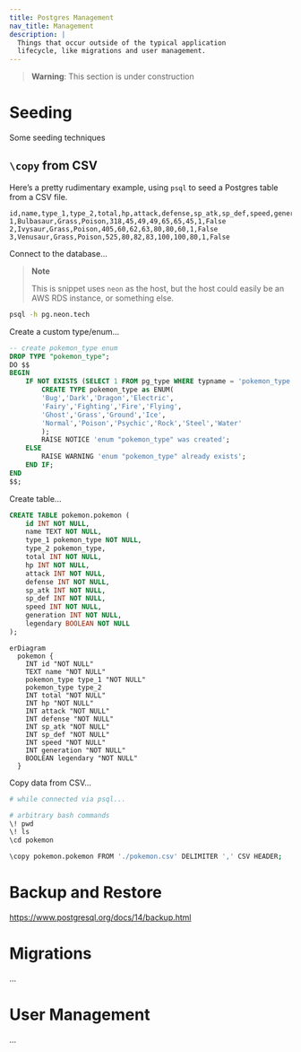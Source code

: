```yaml
---
title: Postgres Management
nav_title: Management
description: |
  Things that occur outside of the typical application
  lifecycle, like migrations and user management.
---
```


> **Warning**: This section is under construction

# Seeding

Some seeding techniques

## `\copy` from CSV

Here’s a pretty rudimentary example, using `psql` to seed
a Postgres table from a CSV file.

```csv showLineNumbers filename="pokemon.csv"
id,name,type_1,type_2,total,hp,attack,defense,sp_atk,sp_def,speed,generation,legendary
1,Bulbasaur,Grass,Poison,318,45,49,49,65,65,45,1,False
2,Ivysaur,Grass,Poison,405,60,62,63,80,80,60,1,False
3,Venusaur,Grass,Poison,525,80,82,83,100,100,80,1,False
```

Connect to the database...

> **Note**
>
> This is snippet uses `neon` as the host, but the host
> could easily be an AWS RDS instance, or something else.

```bash
psql -h pg.neon.tech
```

Create a custom type/enum...

```sql
-- create pokemon_type enum
DROP TYPE "pokemon_type";
DO $$
BEGIN
    IF NOT EXISTS (SELECT 1 FROM pg_type WHERE typname = 'pokemon_type') THEN
        CREATE TYPE pokemon_type as ENUM(
        'Bug','Dark','Dragon','Electric',
        'Fairy','Fighting','Fire','Flying',
        'Ghost','Grass','Ground','Ice',
        'Normal','Poison','Psychic','Rock','Steel','Water'
        );
		RAISE NOTICE 'enum "pokemon_type" was created';
    ELSE
    	RAISE WARNING 'enum "pokemon_type" already exists';
    END IF;
END
$$;
```

Create table...

```sql
CREATE TABLE pokemon.pokemon (
	id INT NOT NULL,
	name TEXT NOT NULL,
	type_1 pokemon_type NOT NULL,
	type_2 pokemon_type,
	total INT NOT NULL,
	hp INT NOT NULL,
	attack INT NOT NULL,
	defense INT NOT NULL,
	sp_atk INT NOT NULL,
	sp_def INT NOT NULL,
	speed INT NOT NULL,
	generation INT NOT NULL,
	legendary BOOLEAN NOT NULL
);
```

```mermaid
erDiagram
  pokemon {
    INT id "NOT NULL"
    TEXT name "NOT NULL"
    pokemon_type type_1 "NOT NULL"
    pokemon_type type_2
    INT total "NOT NULL"
    INT hp "NOT NULL"
    INT attack "NOT NULL"
    INT defense "NOT NULL"
    INT sp_atk "NOT NULL"
    INT sp_def "NOT NULL"
    INT speed "NOT NULL"
    INT generation "NOT NULL"
    BOOLEAN legendary "NOT NULL"
  }
```

Copy data from CSV...

```bash
# while connected via psql...

# arbitrary bash commands
\! pwd
\! ls
\cd pokemon

\copy pokemon.pokemon FROM './pokemon.csv' DELIMITER ',' CSV HEADER;
```

# Backup and Restore

https://www.postgresql.org/docs/14/backup.html

# Migrations

...

# User Management

...
